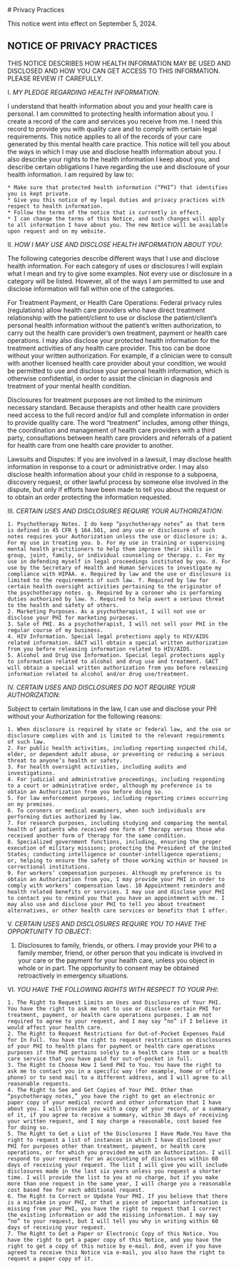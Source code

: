 
<div className="pt-32 bg-background-orange w-full h-full"></div>
<div className="overflow-hidden text-center bg-background-orange w-full h-full border-theme-black border-b pb-8">
<SlideHeader>
# Privacy Practices
</SlideHeader>
</div>
<div className="mx-auto max-w-[100em] py-10 px-4">
<p className="theme-text-label mt-4">This notice went into effect on September 5, 2024.</p>

## NOTICE OF PRIVACY PRACTICES

THIS NOTICE DESCRIBES HOW HEALTH INFORMATION MAY BE USED AND DISCLOSED AND HOW YOU CAN GET ACCESS TO THIS INFORMATION. PLEASE REVIEW IT CAREFULLY.

I. *MY PLEDGE REGARDING HEALTH INFORMATION*:

I understand that health information about you and your health care is personal. I am committed to protecting health information about you. I create a record of the care and services you receive from me. I need this record to provide you with quality care and to comply with certain legal requirements. This notice applies to all of the records of your care generated by this mental health care practice. This notice will tell you about the ways in which I may use and disclose health information about you. I also describe your rights to the health information I keep about you, and describe certain obligations I have regarding the use and disclosure of your health information. I am required by law to:

    * Make sure that protected health information (“PHI”) that identifies you is kept private.
    * Give you this notice of my legal duties and privacy practices with respect to health information.
    * Follow the terms of the notice that is currently in effect.
    * I can change the terms of this Notice, and such changes will apply to all information I have about you. The new Notice will be available upon request and on my website.

II. *HOW I MAY USE AND DISCLOSE HEALTH INFORMATION ABOUT YOU*:

The following categories describe different ways that I use and disclose health information. For each category of uses or disclosures I will explain what I mean and try to give some examples. Not every use or disclosure in a category will be listed. However, all of the ways I am permitted to use and disclose information will fall within one of the categories.

For Treatment Payment, or Health Care Operations: Federal privacy rules (regulations) allow health care providers who have direct treatment relationship with the patient/client to use or disclose the patient/client’s personal health information without the patient’s written authorization, to carry out the health care provider’s own treatment, payment or health care operations. I may also disclose your protected health information for the treatment activities of any health care provider. This too can be done without your written authorization. For example, if a clinician were to consult with another licensed health care provider about your condition, we would be permitted to use and disclose your personal health information, which is otherwise confidential, in order to assist the clinician in diagnosis and treatment of your mental health condition.

Disclosures for treatment purposes are not limited to the minimum necessary standard. Because therapists and other health care providers need access to the full record and/or full and complete information in order to provide quality care. The word “treatment” includes, among other things, the coordination and management of health care providers with a third party, consultations between health care providers and referrals of a patient for health care from one health care provider to another.

Lawsuits and Disputes: If you are involved in a lawsuit, I may disclose health information in response to a court or administrative order. I may also disclose health information about your child in response to a subpoena, discovery request, or other lawful process by someone else involved in the dispute, but only if efforts have been made to tell you about the request or to obtain an order protecting the information requested.

III. *CERTAIN USES AND DISCLOSURES REQUIRE YOUR AUTHORIZATION*:

    1. Psychotherapy Notes. I do keep “psychotherapy notes” as that term is defined in 45 CFR § 164.501, and any use or disclosure of such notes requires your Authorization unless the use or disclosure is: a. For my use in treating you. b. For my use in training or supervising mental health practitioners to help them improve their skills in group, joint, family, or individual counseling or therapy. c. For my use in defending myself in legal proceedings instituted by you. d. For use by the Secretary of Health and Human Services to investigate my compliance with HIPAA. e. Required by law and the use or disclosure is limited to the requirements of such law. f. Required by law for certain health oversight activities pertaining to the originator of the psychotherapy notes. g. Required by a coroner who is performing duties authorized by law. h. Required to help avert a serious threat to the health and safety of others.
    2. Marketing Purposes. As a psychotherapist, I will not use or disclose your PHI for marketing purposes.
    3. Sale of PHI. As a psychotherapist, I will not sell your PHI in the regular course of my business.
    4. HIV Information. Special legal protections apply to HIV/AIDS related information. GACT will obtain a special written authorization from you before releasing information related to HIV/AIDS.
    5. Alcohol and Drug Use Information. Special legal protections apply to information related to alcohol and drug use and treatment. GACT will obtain a special written authorization from you before releasing information related to alcohol and/or drug use/treatment.

IV. *CERTAIN USES AND DISCLOSURES DO NOT REQUIRE YOUR AUTHORIZATION*:

Subject to certain limitations in the law, I can use and disclose your PHI without your Authorization for the following reasons:

    1. When disclosure is required by state or federal law, and the use or disclosure complies with and is limited to the relevant requirements of such law.
    2. For public health activities, including reporting suspected child, elder, or dependent adult abuse, or preventing or reducing a serious threat to anyone’s health or safety.
    3. For health oversight activities, including audits and investigations.
    4. For judicial and administrative proceedings, including responding to a court or administrative order, although my preference is to obtain an Authorization from you before doing so.
    5. For law enforcement purposes, including reporting crimes occurring on my premises.
    6. To coroners or medical examiners, when such individuals are performing duties authorized by law.
    7. For research purposes, including studying and comparing the mental health of patients who received one form of therapy versus those who received another form of therapy for the same condition.
    8. Specialized government functions, including, ensuring the proper execution of military missions; protecting the President of the United States; conducting intelligence or counter-intelligence operations; or, helping to ensure the safety of those working within or housed in correctional institutions.
    9. For workers’ compensation purposes. Although my preference is to obtain an Authorization from you, I may provide your PHI in order to comply with workers’ compensation laws. 10 Appointment reminders and health related benefits or services. I may use and disclose your PHI to contact you to remind you that you have an appointment with me. I may also use and disclose your PHI to tell you about treatment alternatives, or other health care services or benefits that I offer.

V. *CERTAIN USES AND DISCLOSURES REQUIRE YOU TO HAVE THE OPPORTUNITY TO OBJECT*:

1. Disclosures to family, friends, or others. I may provide your PHI to a family member, friend, or other person that you indicate is involved in your care or the payment for your health care, unless you object in whole or in part. The opportunity to consent may be obtained retroactively in emergency situations.

VI. *YOU HAVE THE FOLLOWING RIGHTS WITH RESPECT TO YOUR PHI*:

    1. The Right to Request Limits on Uses and Disclosures of Your PHI. You have the right to ask me not to use or disclose certain PHI for treatment, payment, or health care operations purposes. I am not required to agree to your request, and I may say “no” if I believe it would affect your health care.
    2. The Right to Request Restrictions for Out-of-Pocket Expenses Paid for In Full. You have the right to request restrictions on disclosures of your PHI to health plans for payment or health care operations purposes if the PHI pertains solely to a health care item or a health care service that you have paid for out-of-pocket in full.
    3. The Right to Choose How I Send PHI to You. You have the right to ask me to contact you in a specific way (for example, home or office phone) or to send mail to a different address, and I will agree to all reasonable requests.
    4. The Right to See and Get Copies of Your PHI. Other than “psychotherapy notes,” you have the right to get an electronic or paper copy of your medical record and other information that I have about you. I will provide you with a copy of your record, or a summary of it, if you agree to receive a summary, within 30 days of receiving your written request, and I may charge a reasonable, cost based fee for doing so.
    5. The Right to Get a List of the Disclosures I Have Made.You have the right to request a list of instances in which I have disclosed your PHI for purposes other than treatment, payment, or health care operations, or for which you provided me with an Authorization. I will respond to your request for an accounting of disclosures within 60 days of receiving your request. The list I will give you will include disclosures made in the last six years unless you request a shorter time. I will provide the list to you at no charge, but if you make more than one request in the same year, I will charge you a reasonable cost based fee for each additional request.
    6. The Right to Correct or Update Your PHI. If you believe that there is a mistake in your PHI, or that a piece of important information is missing from your PHI, you have the right to request that I correct the existing information or add the missing information. I may say “no” to your request, but I will tell you why in writing within 60 days of receiving your request.
    7. The Right to Get a Paper or Electronic Copy of this Notice. You have the right to get a paper copy of this Notice, and you have the right to get a copy of this notice by e-mail. And, even if you have agreed to receive this Notice via e-mail, you also have the right to request a paper copy of it.
</div>
